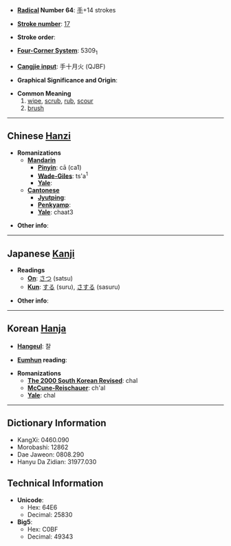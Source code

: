 * '''[[Wiktionary:Chinese radical index| Radical]] Number 64''': [[Wiktionary:Chinese radical index 手|手]]+14 strokes

* '''[[Wiktionary:Chinese total strokes index|Stroke number]]''': [[Wiktionary:Chinese total strokes index 17|17]]

* '''Stroke order''': 

* '''[[Wiktionary:Chinese four corner index|Four-Corner System]]''': 5309<sub>1</sub>

* '''[[Wiktionary:Chinese Cangjie index|Cangjie input]]''': 手十月火 (QJBF)

* '''Graphical Significance and Origin''': 

* '''Common Meaning'''
*#[[wipe]], [[scrub]], [[rub]], [[scour]]
*# [[brush]]

----

== Chinese [[Hanzi]] ==

* '''Romanizations'''
** '''[[Mandarin]]'''
*** '''[[Pinyin]]''': cā (ca1)
*** '''[[Wade-Giles]]''': ts'a<sup>1</sup>
*** '''[[Yale]]''': 
** '''[[Cantonese]]'''
*** '''[[Jyutping]]''':
*** '''[[Penkyamp]]''': 
*** '''[[Yale]]''': chaat3

* '''Other info''': 

----

== Japanese [[Kanji]] ==

* '''Readings'''
** '''[[On]]''': [[さつ]] (satsu)
** '''[[Kun]]''': [[する]] (suru), [[さする]] (sasuru)

* '''Other info''':  

----

== Korean [[Hanja]] ==

* '''[[Hangeul]]''': 찰

* '''[[Eumhun]] reading''': 

* '''Romanizations'''
** '''[[The 2000 South Korean Revised Romanization|The 2000 South Korean Revised]]''': chal
** '''[[McCune-Reischauer]]''': ch'al
** '''[[Yale]]''': chal

----

== Dictionary Information ==

* KangXi: 0460.090
* Morobashi: 12862
* Dae Jaweon: 0808.290
* Hanyu Da Zidian: 31977.030

== Technical Information ==

* '''Unicode''':
** Hex: 64E6
** Decimal: 25830
* '''Big5''':
** Hex: C0BF
** Decimal: 49343